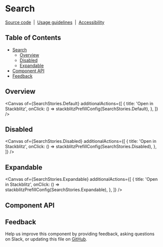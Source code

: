 
<Meta isTemplate />

# Search

[Source code](https://github.com/carbon-design-system/carbon/tree/main/packages/react/src/components/Search)
&nbsp;|&nbsp;
[Usage guidelines](https://www.carbondesignsystem.com/components/search/usage)
&nbsp;|&nbsp;
[Accessibility](https://www.carbondesignsystem.com/components/search/accessibility)

## Table of Contents

- [Search](#search)
  - [Overview](#overview)
  - [Disabled](#disabled)
  - [Expandable](#expandable)
- [Component API](#component-api)
- [Feedback](#feedback)

## Overview

<Canvas
  of={SearchStories.Default}
  additionalActions={[
    {
      title: 'Open in Stackblitz',
      onClick: () => stackblitzPrefillConfig(SearchStories.Default),
    },
  ]}
/>

## Disabled

<Canvas
  of={SearchStories.Disabled}
  additionalActions={[
    {
      title: 'Open in Stackblitz',
      onClick: () => stackblitzPrefillConfig(SearchStories.Disabled),
    },
  ]}
/>

## Expandable

<Canvas
  of={SearchStories.Expandable}
  additionalActions={[
    {
      title: 'Open in Stackblitz',
      onClick: () => stackblitzPrefillConfig(SearchStories.Expandable),
    },
  ]}
/>

## Component API

<ArgTypes />

## Feedback

Help us improve this component by providing feedback, asking questions on Slack,
or updating this file on
[GitHub](https://github.com/carbon-design-system/carbon/edit/main/packages/react/src/components/Search/Search.mdx).
